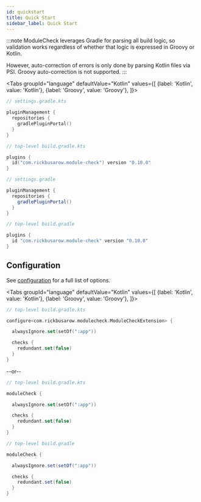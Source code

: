 ```yaml
---
id: quickstart
title: Quick Start
sidebar_label: Quick Start
---
```





:::note
ModuleCheck leverages Gradle for parsing all build logic, so validation works regardless of whether that logic is expressed in Groovy or Kotlin.

However, auto-correction of errors is only done by parsing Kotlin files via PSI.  Groovy auto-correction is not supported.
:::

<Tabs
groupId="language"
defaultValue="Kotlin"
values={[
{label: 'Kotlin', value: 'Kotlin'},
{label: 'Groovy', value: 'Groovy'},
]}>

   <TabItem value="Kotlin">

```kotlin
// settings.gradle.kts

pluginManagement {
  repositories {
    gradlePluginPortal()
  }
}
```

```kotlin
// top-level build.gradle.kts

plugins {
  id("com.rickbusarow.module-check") version "0.10.0"
}
```

   </TabItem>

<TabItem value="Groovy">

```groovy
// settings.gradle

pluginManagement {
  repositories {
    gradlePluginPortal()
  }
}
```

```groovy
// top-level build.gradle

plugins {
  id "com.rickbusarow.module-check" version "0.10.0"
}
```

   </TabItem>
</Tabs>

## Configuration

See [configuration](./configuration.mdx) for a full list of options.

<Tabs
groupId="language"
defaultValue="Kotlin"
values={[
{label: 'Kotlin', value: 'Kotlin'},
{label: 'Groovy', value: 'Groovy'},
]}>


   <TabItem value="Kotlin">

```kotlin
// top-level build.gradle.kts

configure<com.rickbusarow.modulecheck.ModuleCheckExtension> {

  alwaysIgnore.set(setOf(":app"))

  checks {
    redundant.set(false)
  }
}
```
--or--

```kotlin
// top-level build.gradle.kts

moduleCheck {

  alwaysIgnore.set(setOf(":app"))

  checks {
    redundant.set(false)
  }
}
```

   </TabItem>


<TabItem value="Groovy">

```groovy
// top-level build.gradle

moduleCheck {

  alwaysIgnore.set(setOf(":app"))

  checks {
    redundant.set(false)
  }
}
```

   </TabItem>
</Tabs>

